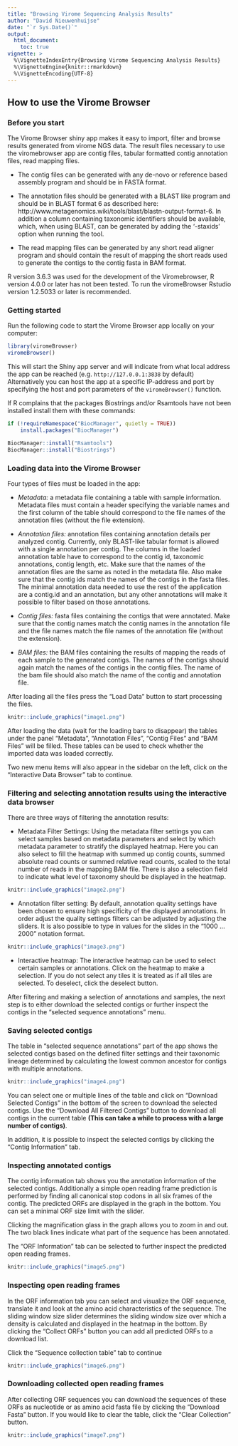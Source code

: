 ```yaml
---
title: "Browsing Virome Sequencing Analysis Results"
author: "David Nieuwenhuijse"
date: "`r Sys.Date()`"
output:
  html_document:
    toc: true
vignette: >
  %\VignetteIndexEntry{Browsing Virome Sequencing Analysis Results}
  %\VignetteEngine{knitr::rmarkdown}
  %\VignetteEncoding{UTF-8}
---
```


## How to use the Virome Browser

### Before you start
The Virome Browser shiny app makes it easy to import, filter and browse results generated from virome NGS data. The result files necessary to use the viromebrowser app are contig files, tabular formatted contig annotation files, read mapping files.

- The contig files can be generated with any de-novo or reference based assembly program and should be in FASTA format. 

- The annotation files should be generated with a BLAST like program and should be in BLAST format 6 as described here: http://www.metagenomics.wiki/tools/blast/blastn-output-format-6. In addition a column containing taxonomic identifiers should be available, which, when using BLAST, can be generated by adding the '-staxids' option when running the tool.

- The read mapping files can be generated by any short read aligner program and should contain the result of mapping the short reads used to generate the contigs to the contig fasta in BAM format.

R version 3.6.3 was used for the development of the Viromebrowser, R version 4.0.0 or later has not been tested. To run the viromeBrowser Rstudio version 1.2.5033 or later is recommended.

### Getting started

Run the following code to start the Virome Browser app locally on your computer:

```r
library(viromeBrowser)
viromeBrowser()
```

This will start the Shiny app server and will indicate from what local address the app can be reached (e.g. `http://127.0.0.1:3838` by default)
Alternatively you can host the app at a specific IP-address and port by specifying the host and port parameters of the `viromeBrowser()` function.

If R complains that the packages Biostrings and/or Rsamtools have not been installed install them with these commands:
```r
if (!requireNamespace("BiocManager", quietly = TRUE))
    install.packages("BiocManager")

BiocManager::install("Rsamtools")
BiocManager::install("Biostrings")
```

### Loading data into the Virome Browser

Four types of files must be loaded in the app:

- _Metadata:_ a metadata file containing a table with sample information. Metadata files must contain a header specifying the variable names and the first column of the table should correspond to the file names of the annotation files (without the file extension).

- _Annotation files:_ annotation files containing annotation details per analyzed contig. Currently, only BLAST-like tabular format is allowed with a single annotation per contig. The columns in the loaded annotation table have to correspond to the contig id, taxonomic annotations, contig length, etc. Make sure that the names of the annotation files are the same as noted in the metadata file. Also make sure that the contig ids match the names of the contigs in the fasta files. The minimal annotation data needed to use the rest of the application are a contig.id and an annotation, but any other annotations will make it possible to filter based on those annotations.

- _Contig files:_ fasta files containing the contigs that were annotated. Make sure that the contig names match the contig names in the annotation file and the file names match the file names of the annotation file (without the extension).

- _BAM files:_ the BAM files containing the results of mapping the reads of each sample to the generated contigs. The names of the contigs should again match the names of the contigs in the contig files. The name of the bam file should also match the name of the contig and annotation file.

After loading all the files press the "Load Data" button to start processing the files.

```r
knitr::include_graphics("image1.png")
```

After loading the data (wait for the loading bars to disappear) the tables under the panel "Metadata", "Annotation Files", "Contig Files" and "BAM Files" will be filled. These tables can be used to check whether the imported data was loaded correctly.

Two new menu items will also appear in the sidebar on the left, click on the "Interactive Data Browser" tab to continue.

### Filtering and selecting annotation results using the interactive data browser

There are three ways of filtering the annotation results:

- Metadata Filter Settings: Using the metadata filter settings you can select samples based on metadata parameters and select by which metadata parameter to stratify the displayed heatmap. Here you can also select to fill the heatmap with summed up contig counts, summed absolute read counts or summed relative read counts, scaled to the total number of reads in the mapping BAM file. There is also a selection field to indicate what level of taxonomy should be displayed in the heatmap.

```r
knitr::include_graphics("image2.png")
```

- Annotation filter setting: By default, annotation quality settings have been chosen to ensure high specificity of the displayed annotations. In order adjust the quality settings filters can be adjusted by adjusting the sliders. It is also possible to type in values for the slides in the "1000 ... 2000" notation format.

```r
knitr::include_graphics("image3.png")
```

- Interactive heatmap: The interactive heatmap can be used to select certain samples or annotations. Click on the heatmap to make a selection. If you do not select any tiles it is treated as if all tiles are selected. To deselect, click the deselect button.

After filtering and making a selection of annotations and samples, the next step is to either download the selected contigs or further inspect the contigs in the "selected sequence annotations" menu.

### Saving selected contigs

The table in "selected sequence annotations" part of the app shows the selected contigs based on the defined filter settings and their taxonomic lineage determined by calculating the lowest common ancestor for contigs with multiple annotations.

```r
knitr::include_graphics("image4.png")
```

You can select one or multiple lines of the table and click on "Download Selected Contigs" in the bottom of the screen to download the selected contigs. Use the "Download All Filtered Contigs" button to download all contigs in the current table __(This can take a while to process with a large number of contigs)__.

In addition, it is possible to inspect the selected contigs by clicking the "Contig Information" tab.

### Inspecting annotated contigs

The contig information tab shows you the annotation information of the selected contigs. Additionally a simple open reading frame prediction is performed by finding all canonical stop codons in all six frames of the contig. The predicted ORFs are displayed in the graph in the bottom. You can set a minimal ORF size limit with the slider.

Clicking the magnification glass in the graph allows you to zoom in and out. The two black lines indicate what part of the sequence has been annotated.

The "ORF Information" tab can be selected to further inspect the predicted open reading frames.

```r
knitr::include_graphics("image5.png")
```

### Inspecting open reading frames

In the ORF information tab you can select and visualize the ORF sequence, translate it and look at the amino acid characteristics of the sequence. The sliding window size slider determines the sliding window size over which a density is calculated and displayed in the heatmap in the bottom. By clicking the "Collect ORFs" button you can add all predicted ORFs to a download list.

Click the "Sequence collection table" tab to continue

```r
knitr::include_graphics("image6.png")
```

### Downloading collected open reading frames

After collecting ORF sequences you can download the sequences of these ORFs as nucleotide or as amino acid fasta file by clicking the "Download Fasta" button. If you would like to clear the table, click the "Clear Collection" button.

```r
knitr::include_graphics("image7.png")
```

